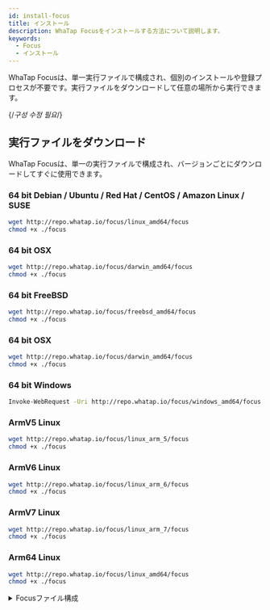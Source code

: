 ```yaml
---
id: install-focus
title: インストール
description: WhaTap Focusをインストールする方法について説明します。
keywords:
  - Focus
  - インストール
---
```


WhaTap Focusは、単一実行ファイルで構成され、個別のインストールや登録プロセスが不要です。実行ファイルをダウンロードして任意の場所から実行できます。

{/*구성 수정 필요*/}

## 実行ファイルをダウンロード

WhaTap Focusは、単一の実行ファイルで構成され、バージョンごとにダウンロードしてすぐに使用できます。

### 64 bit Debian / Ubuntu / Red Hat / CentOS / Amazon Linux / SUSE

```bash title=SH
wget http://repo.whatap.io/focus/linux_amd64/focus
chmod +x ./focus
```

### 64 bit OSX

```bash title=SH
wget http://repo.whatap.io/focus/darwin_amd64/focus
chmod +x ./focus
```

### 64 bit FreeBSD

```bash title=SH
wget http://repo.whatap.io/focus/freebsd_amd64/focus
chmod +x ./focus
```

### 64 bit OSX

```bash title=SH
wget http://repo.whatap.io/focus/darwin_amd64/focus
chmod +x ./focus
```

### 64 bit Windows

```bash title=SH
Invoke-WebRequest -Uri http://repo.whatap.io/focus/windows_amd64/focus.exe -OutFile focus.exe
```

### ArmV5 Linux

```bash title=SH
wget http://repo.whatap.io/focus/linux_arm_5/focus
chmod +x ./focus
```

### ArmV6 Linux

```bash title=SH
wget http://repo.whatap.io/focus/linux_arm_6/focus
chmod +x ./focus
```

### ArmV7 Linux

```bash title=SH
wget http://repo.whatap.io/focus/linux_arm_7/focus
chmod +x ./focus
```

### Arm64 Linux

```bash title=SH
wget http://repo.whatap.io/focus/linux_amd64/focus
chmod +x ./focus
```

<details>
<summary>Focusファイル構成</summary>

- **Linux / FreeBSD / OSX / Raspberry Pi OS**

- **focus**: データ収集および送信プログラムです。

- **Windows**

- **focus.exe**: データ収集および送信プログラムです。

</details>
